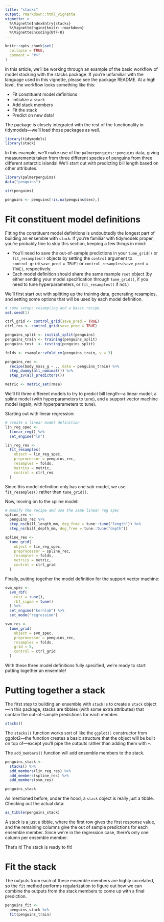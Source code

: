 ```yaml
---
title: "stacks"
output: rmarkdown::html_vignette
vignette: >
  %\VignetteIndexEntry{stacks}
  %\VignetteEngine{knitr::rmarkdown}
  %\VignetteEncoding{UTF-8}
---
```


```r
knitr::opts_chunk$set(
  collapse = TRUE,
  comment = "#>"
)
```

In this article, we'll be working through an example of the basic workflow of model stacking with the stacks package. If you're unfamiliar with the language used in this vignette, please see the package README. At a high level, the workflow looks something like this:

* Fit constituent model definitions
* Initialize a `stack`
* Add stack members
* Fit the stack
* Predict on new data!

The package is closely integrated with the rest of the functionality in tidymodels—we'll load those packages as well. 

```r
library(tidymodels)
library(stack)
```

In this example, we'll make use of the `palmerpenguins::penguins` data, giving measurements taken from three different species of penguins from three different antarctic islands! We'll start out with predicting bill length based on other attributes.

```r
library(palmerpenguins)
data("penguins")

str(penguins)

penguins <- penguins[!is.na(penguins$sex),]
```

# Fit constituent model definitions

Fitting the constituent model definitions is undoubtedly the longest part of building an ensemble with `stack`. If you're familiar with tidymodels proper, you're probably fine to skip this section, keeping a few things in mind:

* You'll need to save the out-of-sample predictions in your `tune_grid()` or `fit_resamples()` objects by setting the `control` argument to `control_grid(save_pred = TRUE)` or `control_resamples(save_pred = TRUE)`, respectively.
* Each model definition should share the same rsample `rset` object (by either sending your model specification through `tune_grid()`, if you need to tune hyperparameters, or `fit_resamples()` if not.)

We'll first start out with splitting up the training data, generating resamples, and setting some options that will be used by each model definition.

```r
# some setup: resampling and a basic recipe
set.seed(1)

ctrl_grid <- control_grid(save_pred = TRUE)
ctrl_res <- control_grid(save_pred = TRUE)

penguins_split <- initial_split(penguins)
penguins_train <- training(penguins_split)
penguins_test  <- testing(penguins_split)

folds <- rsample::vfold_cv(penguins_train, v = 3)

penguins_rec <- 
  recipe(body_mass_g ~ ., data = penguins_train) %>%
  step_dummy(all_nominal()) %>%
  step_zv(all_predictors())

metric <- metric_set(rmse)
```

We'll fit three different models to try to predict bill length—a linear model, a spline model (with hyperparameters to tune), and a support vector machine model (again, with hyperparameters to tune).

Starting out with linear regression:

```r
# create a linear model definition
lin_reg_spec <-
  linear_reg() %>%
  set_engine("lm")

lin_reg_res <- 
  fit_resamples(
    object = lin_reg_spec,
    preprocessor = penguins_rec,
    resamples = folds,
    metrics = metric,
    control = ctrl_res
  )
```

Since this model definition only has one sub-model, we use `fit_resamples()` rather than `tune_grid()`.

Now, moving on to the spline model:

```r
# modify the recipe and use the same linear reg spec
spline_rec <- 
  penguins_rec %>%
  step_ns(bill_length_mm, deg_free = tune::tune("length")) %>%
  step_ns(bill_depth_mm, deg_free = tune::tune("depth"))

spline_res <- 
  tune_grid(
    object = lin_reg_spec,
    preprocessor = spline_rec,
    resamples = folds,
    metrics = metric,
    control = ctrl_grid
  )
```

Finally, putting together the model definition for the support vector machine:

```r
svm_spec <- 
  svm_rbf(
    cost = tune(), 
    rbf_sigma = tune()
  ) %>%
  set_engine("kernlab") %>%
  set_mode("regression")

svm_res <- 
  tune_grid(
    object = svm_spec, 
    preprocessor = penguins_rec, 
    resamples = folds, 
    grid = 5,
    control = ctrl_grid
  )
```

With these three model definitions fully specified, we're ready to start putting together an ensemble!

# Putting together a stack

The first step to building an ensemble with `stack` is to create a `stack` object—in this package, stacks are tibbles (with some extra attributes) that contain the out-of-sample predictions for each member.

```r
stacks()
```

The `stacks()` function works sort of like the `ggplot()` constructor from ggplot2—the function creates a basic structure that the object will be built on top of—except you'll pipe the outputs rather than adding them with `+`.

The `add_members()` function will add ensemble members to the stack.

```r
penguins_stack <- 
  stacks() %>%
  add_members(lin_reg_res) %>%
  add_members(spline_res) %>%
  add_members(svm_res)

penguins_stack
```

As mentioned before, under the hood, a `stack` object is really just a tibble. Checking out the actual data:

```r
as_tibble(penguins_stack)
```

A stack is a just a tibble, where the first row gives the first response value, and the remaining columns give the out of sample predictions for each ensemble member. Since we're in the regression case, there's only one column per ensemble member.

That's it! The stack is ready to fit!

# Fit the stack

The outputs from each of these ensemble members are highly correlated, so the `fit` method performs regularization to figure out how we can combine the outputs from the stack members to come up with a final prediction.

```r
penguins_fit <-
  penguins_stack %>%
  fit(penguins_train)

```







